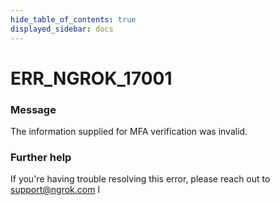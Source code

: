 ```yaml
---
hide_table_of_contents: true
displayed_sidebar: docs
---
```



# ERR_NGROK_17001

### Message

The information supplied for MFA verification was invalid.

<ErrorDetails error="err_ngrok_17001" />

### Further help

If you're having trouble resolving this error, please reach out to [support@ngrok.com](mailto:support@ngrok.com?subject=Help%20with%20ERR_NGROK_17001)
l
